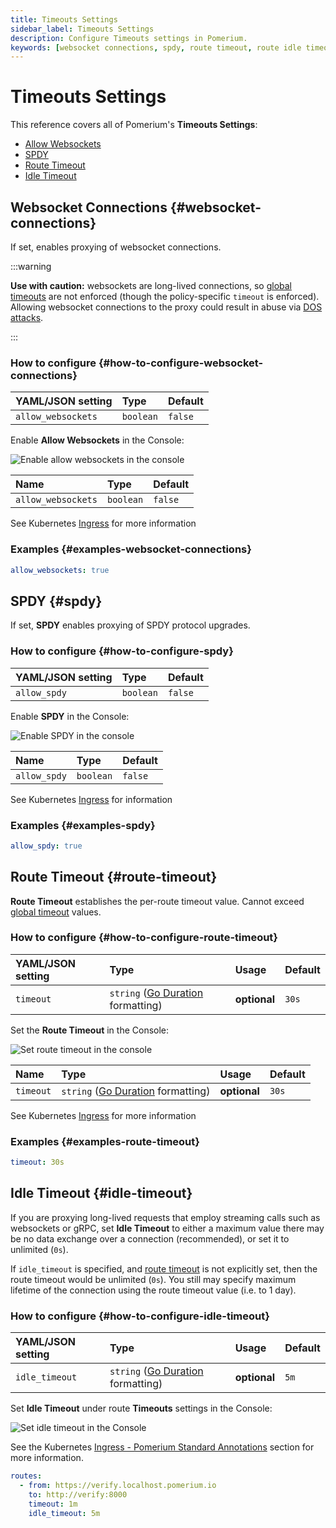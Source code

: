 ```yaml
---
title: Timeouts Settings
sidebar_label: Timeouts Settings
description: Configure Timeouts settings in Pomerium.
keywords: [websocket connections, spdy, route timeout, route idle timeout]
---
```


# Timeouts Settings

This reference covers all of Pomerium's **Timeouts Settings**:

- [Allow Websockets](#websocket-connections)
- [SPDY](#spdy)
- [Route Timeout](#route-timeout)
- [Idle Timeout](#idle-timeout)

## Websocket Connections {#websocket-connections}

If set, enables proxying of websocket connections.

:::warning

**Use with caution:** websockets are long-lived connections, so [global timeouts](/docs/reference/global-timeouts) are not enforced (though the policy-specific `timeout` is enforced). Allowing websocket connections to the proxy could result in abuse via [DOS attacks](https://www.cloudflare.com/learning/ddos/ddos-attack-tools/slowloris/).

:::

### How to configure {#how-to-configure-websocket-connections}

<Tabs>
<TabItem value="Core" label="Core">

| **YAML**/**JSON** setting | **Type**  | **Default** |
| :------------------------ | :-------- | :---------- |
| `allow_websockets`        | `boolean` | `false`     |

</TabItem>
<TabItem value="Enterprise" label="Enterprise">

Enable **Allow Websockets** in the Console:

![Enable allow websockets in the console](../img/routes/timeouts/allow-websockets.png)

</TabItem>
<TabItem value="Kubernetes" label="Kubernetes">

| **Name**           | **Type**  | **Default** |
| :----------------- | :-------- | :---------- |
| `allow_websockets` | `boolean` | `false`     |

See Kubernetes [Ingress](/docs/deploy/k8s/ingress#annotations) for more information

</TabItem>
</Tabs>

### Examples {#examples-websocket-connections}

```yaml
allow_websockets: true
```

## SPDY {#spdy}

If set, **SPDY** enables proxying of SPDY protocol upgrades.

### How to configure {#how-to-configure-spdy}

<Tabs>
<TabItem value="Core" label="Core">

| **YAML**/**JSON** setting | **Type**  | **Default** |
| :------------------------ | :-------- | :---------- |
| `allow_spdy`              | `boolean` | `false`     |

</TabItem>
<TabItem value="Enterprise" label="Enterprise">

Enable **SPDY** in the Console:

![Enable SPDY in the console](../img/routes/timeouts/spdy.png)

</TabItem>
<TabItem value="Kubernetes" label="Kubernetes">

| **Name**     | **Type**  | **Default** |
| :----------- | :-------- | :---------- |
| `allow_spdy` | `boolean` | `false`     |

See Kubernetes [Ingress](/docs/deploy/k8s/ingress#annotations) for information

</TabItem>
</Tabs>

### Examples {#examples-spdy}

```YAML
allow_spdy: true
```

## Route Timeout {#route-timeout}

**Route Timeout** establishes the per-route timeout value. Cannot exceed [global timeout](/docs/reference/global-timeouts) values.

### How to configure {#how-to-configure-route-timeout}

<Tabs>
<TabItem value="Core" label="Core">

| **YAML**/**JSON** setting | **Type** | **Usage** | **Default** |
| :-- | :-- | :-- | :-- |
| `timeout` | `string` ([Go Duration](https://golang.org/pkg/time/#Duration.String) formatting) | **optional** | `30s` |

</TabItem>
<TabItem value="Enterprise" label="Enterprise">

Set the **Route Timeout** in the Console:

![Set route timeout in the console](../img/routes/timeouts/idle-and-route-timeouts.png)

</TabItem>
<TabItem value="Kubernetes" label="Kubernetes">

| **Name** | **Type** | **Usage** | **Default** |
| :-- | :-- | :-- | :-- |
| `timeout` | `string` ([Go Duration](https://golang.org/pkg/time/#Duration.String) formatting) | **optional** | `30s` |

See Kubernetes [Ingress](/docs/deploy/k8s/ingress#annotations) for more information

</TabItem>
</Tabs>

### Examples {#examples-route-timeout}

```yaml
timeout: 30s
```

## Idle Timeout {#idle-timeout}

If you are proxying long-lived requests that employ streaming calls such as websockets or gRPC, set **Idle Timeout** to either a maximum value there may be no data exchange over a connection (recommended), or set it to unlimited (`0s`).

If `idle_timeout` is specified, and [route timeout](/docs/reference/routes/route-timeout) is not explicitly set, then the route timeout would be unlimited (`0s`). You still may specify maximum lifetime of the connection using the route timeout value (i.e. to 1 day).

### How to configure {#how-to-configure-idle-timeout}

<Tabs>
<TabItem value="Core" label="Core">

| **YAML**/**JSON** setting | **Type** | **Usage** | **Default** |
| :-- | :-- | :-- | :-- |
| `idle_timeout` | `string` ([Go Duration](https://golang.org/pkg/time/#Duration.String) formatting) | **optional** | `5m` |

</TabItem>
<TabItem value="Enterprise" label="Enterprise">

Set **Idle Timeout** under route **Timeouts** settings in the Console:

![Set idle timeout in the Console](../img/routes/timeouts/idle-and-route-timeouts.png)

</TabItem>
<TabItem value="Kubernetes" label="Kubernetes">

See the Kubernetes [Ingress - Pomerium Standard Annotations](/docs/deploy/k8s/ingress) section for more information.

</TabItem>
</Tabs>

```yaml
routes:
  - from: https://verify.localhost.pomerium.io
    to: http://verify:8000
    timeout: 1m
    idle_timeout: 5m
```
